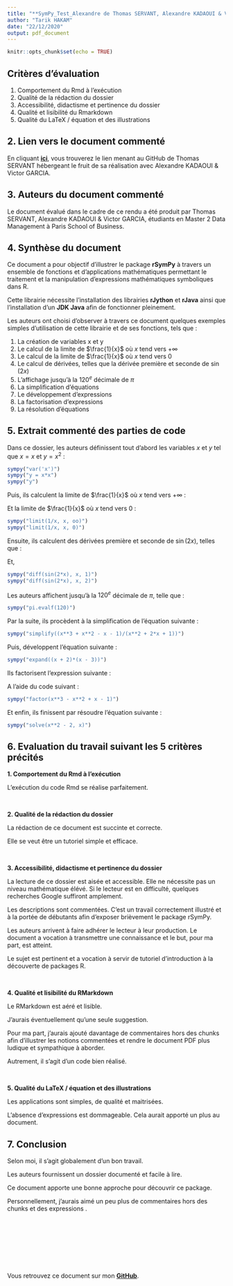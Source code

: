```yaml
---
title: "**SymPy_Test_Alexandre de Thomas SERVANT, Alexandre KADAOUI & Victor GARCIA**"
author: "Tarik HAKAM"
date: "22/12/2020"
output: pdf_document
---
```


```r
knitr::opts_chunk$set(echo = TRUE)
```

## Critères d'évaluation 

1.	Comportement du Rmd à l'exécution
2.	Qualité de la rédaction du dossier
3.	Accessibilité, didactisme et pertinence du dossier
4.	Qualité et lisibilité du Rmarkdown
5.	Qualité du LaTeX / équation et des illustrations


## 2. Lien vers le document commenté

En cliquant [**ici**](https://github.com/ThomasDServant/psbx), vous trouverez le lien menant au GitHub de Thomas SERVANT hébergeant le fruit de sa réalisation avec Alexandre KADAOUI & Victor GARCIA.

## 3. Auteurs du document commenté

Le document évalué dans le cadre de ce rendu a été produit par Thomas SERVANT, Alexandre KADAOUI & Victor GARCIA, étudiants en Master 2 Data Management à Paris School of Business.

## 4. Synthèse du document

Ce document a pour objectif d'illustrer le package **rSymPy** à travers un ensemble de fonctions et d'applications mathématiques permettant le traitement et la manipulation d'expressions mathématiques symboliques dans R.

Cette librairie nécessite l'installation des librairies **rJython** et **rJava** ainsi que l'installation d'un **JDK Java** afin de fonctionner pleinement. 

Les auteurs ont choisi d'observer à travers ce document quelques exemples simples d'utilisation de cette librairie et de ses fonctions, tels que : 

1. La création de variables x et y
2. Le calcul de la limite de $\frac{1}{x}$ où $x$ tend vers $+\infty$
3. Le calcul de la limite de $\frac{1}{x}$ où $x$ tend vers 0
4. Le calcul de dérivées, telles que la dérivée première et seconde de $\sin(2x)$
5. L'affichage jusqu’à la $120^{e}$ décimale de $\pi$
6. La simplification d’équations
7. Le développement d'expressions
8. La factorisation d'expressions
9. La résolution d'équations


## 5. Extrait commenté des parties de code

Dans ce dossier, les auteurs définissent tout d'abord les variables $x$ et $y$ tel que $x = x$ et $y = x^2$ : 

\begin{equation}
y = x \times x = x^2
\end{equation}

```r
sympy("var('x')")
sympy("y = x*x")
sympy("y")
```


Puis, ils calculent la limite de $\frac{1}{x}$ où $x$ tend vers $+\infty$ :

\begin{equation}
  \lim_{x\to\infty} \frac{1}{x} = 0
\end{equation}

Et la limite de $\frac{1}{x}$ où $x$ tend vers 0 : 

\begin{equation}
  \lim_{x\to 0} \frac{1}{x} = \infty
\end{equation}

```r
sympy("limit(1/x, x, oo)")
sympy("limit(1/x, x, 0)")
```

Ensuite, ils calculent des dérivées première et seconde de $\sin(2x)$, telles que : 

\begin{equation}
\sin(2x)' = 2 \cos(2x) 
\end{equation}

Et, 

\begin{equation}
\sin(2x)'' = -4 \sin(2x) 
\end{equation}

```r
sympy("diff(sin(2*x), x, 1)")
sympy("diff(sin(2*x), x, 2)")
```

Les auteurs affichent jusqu’à la $120^{e}$ décimale de $\pi$, telle que : 

\begin{equation}
\pi = 3.141592653589793238462.............8651328230665
\end{equation}

```r
sympy("pi.evalf(120)")
```

\newpage

Par la suite, ils procèdent à la simplification de l’équation suivante : 

\begin{equation}
\frac{x^3 + x^2 - x - 1}{x^2 + 2x + 1} = - 1 + x
\end{equation}

```r
sympy("simplify((x**3 + x**2 - x - 1)/(x**2 + 2*x + 1))")
```

Puis, développent l’équation suivante : 

\begin{equation}
(x + 2) (x - 3) = - 6 - x + x^2
\end{equation}

```r
sympy("expand((x + 2)*(x - 3))")
```


Ils factorisent l’expression suivante : 

\begin{equation}
x^3 - x^2 + x - 1 = -(1 + x^2) (1-x)
\end{equation}

A l'aide du code suivant : 

```r
sympy("factor(x**3 - x**2 + x - 1)")
```


Et enfin, ils finissent par résoudre l’équation suivante : 

\begin{equation}
x^2 - 2 = 0
\Rightarrow x = [\sqrt(2) ; - \sqrt(2) ]
\end{equation}

```r
sympy("solve(x**2 - 2, x)")
```


## 6. Evaluation du travail suivant les 5 critères précités

**1.	Comportement du Rmd à l'exécution**

L'exécution du code Rmd se réalise parfaitement.

\ 

**2.	Qualité de la rédaction du dossier**

La rédaction de ce document est succinte et correcte.

Elle se veut être un tutoriel simple et efficace.

\ 

**3.	Accessibilité, didactisme et pertinence du dossier**

La lecture de ce dossier est aisée et accessible. Elle ne nécessite pas un niveau mathématique élévé. Si le lecteur est en difficulté, quelques recherches Google suffiront amplement.

Les descriptions sont commentées. 
C'est un travail correctement illustré et à la portée de débutants afin d'exposer brièvement le package rSymPy. 

Les auteurs arrivent à faire adhérer le lecteur à leur production. 
Le document a vocation à transmettre une connaissance et le but, pour ma part, est atteint.

Le sujet est pertinent et a vocation à servir de tutoriel d'introduction à la découverte de packages R.

\ 

**4.	Qualité et lisibilité du RMarkdown**

Le RMarkdown est aéré et lisible. 

J'aurais éventuellement qu'une seule suggestion. 

Pour ma part, j'aurais ajouté davantage de commentaires hors des chunks afin d'illustrer les notions commentées et rendre le document PDF plus ludique et sympathique à aborder.

Autrement, il s'agit d'un code bien réalisé.

\ 

**5.	Qualité du LaTeX / équation et des illustrations**

Les applications sont simples, de qualité et maitrisées. 

L'absence d'expressions \LaTeX{} est dommageable. Cela aurait apporté un plus au document.


## 7. Conclusion

Selon moi, il s'agit globalement d'un bon travail. 

Les auteurs fournissent un dossier documenté et facile à lire.

Ce document apporte une bonne approche pour découvrir ce package. 

Personnellement, j'aurais aimé un peu plus de commentaires hors des chunks et des expressions \LaTeX{}. 

\ 

\ 

\ 

\ 

Vous retrouvez ce document sur mon [**GitHub**](https://github.com/T-Hak/PSBX).
